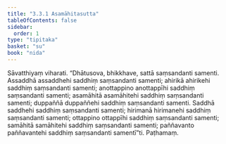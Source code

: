 ```yaml
---
title: "3.3.1 Asamāhitasutta"
tableOfContents: false
sidebar:
  order: 1
type: "tipitaka"
basket: "su"
book: "nida"
---
```



<DynamicBreadcrumb />

<Division number="107" book="nida" bookNo="12" page="376">

<Paragraph number="762" book="nida">
Sāvatthiyaṃ viharati. “Dhātusova, bhikkhave, sattā saṃsandanti samenti. Assaddhā assaddhehi saddhiṃ saṃsandanti samenti; ahirikā ahirikehi saddhiṃ saṃsandanti samenti; anottappino anottappīhi saddhiṃ saṃsandanti samenti; asamāhitā asamāhitehi saddhiṃ saṃsandanti samenti; duppaññā duppaññehi saddhiṃ saṃsandanti samenti.
</Paragraph>

<Paragraph number="763" book="nida">
Saddhā saddhehi saddhiṃ saṃsandanti samenti; hirimanā hirimanehi saddhiṃ saṃsandanti samenti; ottappino ottappīhi saddhiṃ saṃsandanti samenti; samāhitā samāhitehi saddhiṃ saṃsandanti samenti; paññavanto paññavantehi saddhiṃ saṃsandanti samentī”ti.

</Paragraph>
</Division>

<Paragraph number="764" type="center" book="nida">
Paṭhamaṃ.
</Paragraph>
